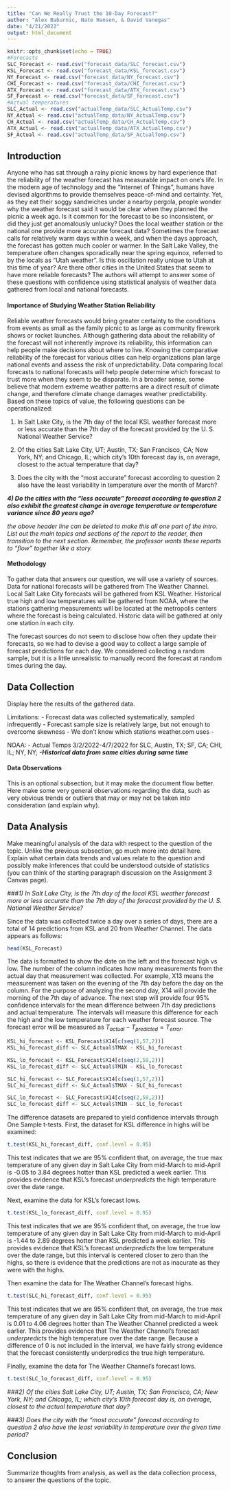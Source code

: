 ---
title: "Can We Really Trust the 10-Day Forecast?"
author: "Alex Baburnic, Nate Hansen, & David Vanegas"
date: "4/21/2022"
output: html_document
---

```{r setup, include=FALSE}
knitr::opts_chunk$set(echo = TRUE)
#Forecasts
SLC_Forecast <- read.csv("forecast_data/SLC_forecast.csv")
KSL_Forecast <- read.csv("forecast_data/KSL_forecast.csv")
NY_Forecast <- read.csv("forecast_data/NY_forecast.csv")
CHI_Forecast <- read.csv("forecast_data/CHI_forecast.csv")
ATX_Forecast <- read.csv("forecast_data/ATX_forecast.csv")
SF_Forecast <- read.csv("forecast_data/SF_forecast.csv")
#Actual temperatures
SLC_Actual <- read.csv("actualTemp_data/SLC_ActualTemp.csv")
NY_Actual <- read.csv("actualTemp_data/NY_ActualTemp.csv")
CH_Actual <- read.csv("actualTemp_data/CH_ActualTemp.csv")
ATX_Actual <- read.csv("actualTemp_data/ATX_ActualTemp.csv")
SF_Actual <- read.csv("actualTemp_data/SF_ActualTemp.csv")
```

## Introduction

Anyone who has sat through a rainy picnic knows by hard experience that the reliability of the weather forecast has measurable impact on one's life. In the modern age of technology and the "Internet of Things", humans have devised algorithms to provide themselves peace-of-mind and certainty. Yet, as they eat their soggy sandwiches under a nearby pergola, people wonder why the weather forecast said it would be clear when they planned the picnic a week ago. Is it common for the forecast to be so inconsistent, or did they just get anomalously unlucky? Does the local weather station or the national one provide more accurate forecast data? Sometimes the forecast calls for relatively warm days within a week, and when the days approach, the forecast has gotten much cooler or warmer. In the Salt Lake Valley, the temperature often changes sporadically near the spring equinox, referred to by the locals as "Utah weather". Is this oscillation really unique to Utah at this time of year? Are there other cities in the United States that seem to have more reliable forecasts? The authors will attempt to answer some of these questions with confidence using statistical analysis of weather data gathered from local and national forecasts.

#### Importance of Studying Weather Station Reliability
Reliable weather forecasts would bring greater certainty to the conditions from events as small as the family picnic to as large as community firework shows or rocket launches. Although gathering data about the reliability of the forecast will not inherently improve its reliability, this information can help people make decisions about where to live. Knowing the comparative reliability of the forecast for various cities can help organizations plan large national events and assess the risk of unpredictability. Data comparing local forecasts to national forecasts will help people determine which forecast to trust more when they seem to be disparate. In a broader sense, some believe that modern extreme weather patterns are a direct result of climate change, and therefore climate change damages weather predictability. Based on these topics of value, the following questions can be operationalized:

1) In Salt Lake City, is the 7th day of the local KSL weather forecast more or less accurate than the 7th day of the forecast provided by the U. S. National Weather Service?

2) Of the cities Salt Lake City, UT; Austin, TX; San Francisco, CA; New York, NY; and Chicago, IL; which city's 10th forecast day is, on average, closest to the actual temperature that day?

3) Does the city with the "most accurate" forecast according to question 2 also have the least variability in temperature over the month of March?

***4) Do the cities with the "less accurate" forecast according to question 2 also exhibit the greatest change in average temperature or temperature variance since 80 years ago?***

*the above header line can be deleted to make this all one part of the intro.*
*List out the main topics and sections of the report to the reader, then transition to the next section. Remember, the professor wants these reports to "flow" together like a story.*

#### Methodology

To gather data that answers our question, we will use a variety of sources. Data for national forecasts will be gathered from The Weather Channel. Local Salt Lake City forecasts will be gathered from KSL Weather. Historical true high and low temperatures will be gathered from NOAA, where the stations gathering measurements will be located at the metropolis centers where the forecast is being calculated. Historic data will be gathered at only one station in each city.

The forecast sources do not seem to disclose how often they update their forecasts, so we had to devise a good way to collect a large sample of forecast predictions for each day. We considered collecting a random sample, but it is a little unrealistic to manually record the forecast at random times during the day.



## Data Collection

Display here the results of the gathered data.

Limitations:
- Forecast data was collected systematically, sampled infrequently
- Forecast sample size is relatively large, but not enough to overcome skewness
- We don't know which stations weather.com uses
- 

NOAA:
- Actual Temps 3/2/2022-4/7/2022 for SLC, Austin, TX; SF, CA; CHI, IL; NY, NY;
***-Historical data from same cities during same time***

#### Data Observations
This is an optional subsection, but it may make the document flow better. Here make some very general observations regarding the data, such as very obvious trends or outliers that may or may not be taken into consideration (and explain why).

## Data Analysis

Make meaningful analysis of the data with respect to the question of the topic. Unlike the previous subsection, go much more into detail here. Explain what certain data trends and values relate to the question and possibly make inferences that could be understood outside of statistics (you can think of the starting paragraph discussion on the Assignment 3 Canvas page).

###*1) In Salt Lake City, is the 7th day of the local KSL weather forecast more or less accurate than the 7th day of the forecast provided by the U. S. National Weather Service?*

Since the data was collected twice a day over a series of days, there are a total of 14 predictions from KSL and 20 from Weather Channel. The data appears as follows:
```{r}
head(KSL_Forecast)
```

The data is formatted to show the date on the left and the forecast high vs low. The number of the column indicates how many measurements from the actual day that measurement was collected. For example, X13 means the measurement was taken on the evening of the 7th day before the day on the column. For the purpose of analyzing the second day, X14 will provide the morning of the 7th day of advance. The next step will provide four 95% confidence intervals for the mean difference between 7th day predictions and actual temperature. The intervals will measure this difference for each the high and the low temperature for each weather forecast source. The forecast error will be measured as $T_{actual} - T_{predicted} = T_{error}$. 

```{r, echo=T}
KSL_hi_forecast <- KSL_Forecast$X14[c(seq(1,57,2))]
KSL_hi_forecast_diff <- SLC_Actual$TMAX - KSL_hi_forecast

KSL_lo_forecast <- KSL_Forecast$X14[c(seq(2,58,2))]
KSL_lo_forecast_diff <- SLC_Actual$TMIN - KSL_lo_forecast

SLC_hi_forecast <- SLC_Forecast$X14[c(seq(1,57,2))]
SLC_hi_forecast_diff <- SLC_Actual$TMAX - SLC_hi_forecast

SLC_lo_forecast <- SLC_Forecast$X14[c(seq(2,58,2))]
SLC_lo_forecast_diff <- SLC_Actual$TMIN - SLC_lo_forecast
```

The difference datasets are prepared to yield confidence intervals through One Sample t-tests. First, the dataset for KSL difference in highs will be examined:
```{r}
t.test(KSL_hi_forecast_diff, conf.level = 0.95)
```
This test indicates that we are 95% confident that, on average, the true max temperature of any given day in Salt Lake City from mid-March to mid-April is -0.05 to 3.84 degrees hotter than KSL predicted a week earlier. This provides evidence that KSL's forecast *underpredicts* the high temperature over the date range.

Next, examine the data for KSL's forecast lows.
```{r}
t.test(KSL_lo_forecast_diff, conf.level = 0.95)
```
This test indicates that we are 95% confident that, on average, the true low temperature of any given day in Salt Lake City from mid-March to mid-April is -1.44 to 2.89 degrees hotter than KSL predicted a week earlier. This provides evidence that KSL's forecast *underpredicts* the low temperature over the date range, but this interval is centered closer to zero than the highs, so there is evidence that the predictions are not as inacurate as they were with the highs.

Then examine the data for The Weather Channel's forecast highs.
```{r}
t.test(SLC_hi_forecast_diff, conf.level = 0.95)
```
This test indicates that we are 95% confident that, on average, the true max temperature of any given day in Salt Lake City from mid-March to mid-April is 0.01 to 4.06 degrees hotter than The Weather Channel predicted a week earlier. This provides evidence that The Weather Channel's forecast *underpredicts* the high temperature over the date range. Because a difference of 0 is not included in the interval, we have fairly strong evidence that the forecast consistently underpredics the true high temperature.

Finally, examine the data for The Weather Channel's forecast lows.
```{r}
t.test(SLC_lo_forecast_diff, conf.level = 0.95)
```

###*2) Of the cities Salt Lake City, UT; Austin, TX; San Francisco, CA; New York, NY; and Chicago, IL; which city's 10th forecast day is, on average, closest to the actual temperature that day?*

###*3) Does the city with the "most accurate" forecast according to question 2 also have the least variability in temperature over the given time period?*

## Conclusion

Summarize thoughts from analysis, as well as the data collection process, to answer the questions of the topic.